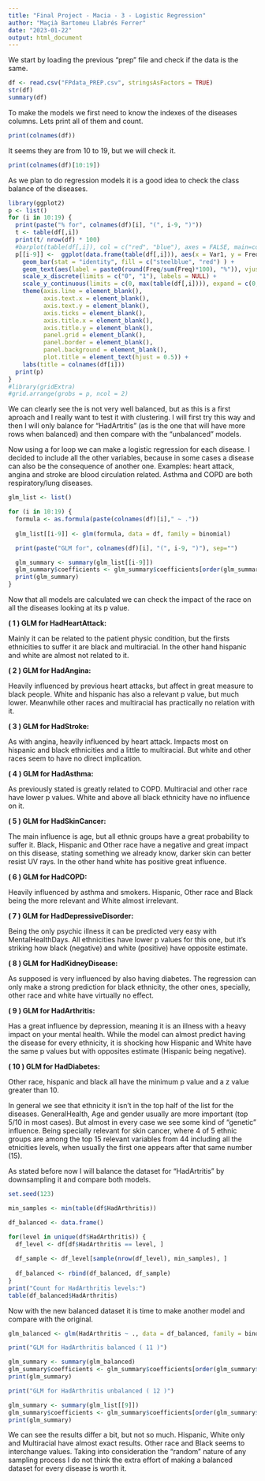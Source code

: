 ---
title: "Final Project - Macia - 3 - Logistic Regression"
author: "Maçià Bartomeu Llabrés Ferrer"
date: "2023-01-22"
output: html_document
---

We start by loading the previous "prep" file and check if the data is the same.
```{r}
df <- read.csv("FPdata_PREP.csv", stringsAsFactors = TRUE)
str(df)
summary(df)
```

To make the models we first need to know the indexes of the diseases columns. Lets print all of them and count.
```{r}
print(colnames(df))
```

It seems they are from 10 to 19, but we will check it.
```{r}
print(colnames(df)[10:19])
```

As we plan to do regression models it is a good idea to check the class balance of the diseases.
```{r}
library(ggplot2)
p <- list()
for (i in 10:19) {
  print(paste("% for", colnames(df)[i], "(", i-9, ")"))
  t <- table(df[,i])
  print(t/ nrow(df) * 100)
  #barplot(table(df[,i]), col = c("red", "blue"), axes = FALSE, main=colnames(df[i]))
  p[[i-9]] <-  ggplot(data.frame(table(df[,i])), aes(x = Var1, y = Freq)) +
    geom_bar(stat = "identity", fill = c("steelblue", "red") ) +
    geom_text(aes(label = paste0(round(Freq/sum(Freq)*100), "%")), vjust = 1.5) +
    scale_x_discrete(limits = c("0", "1"), labels = NULL) +
    scale_y_continuous(limits = c(0, max(table(df[,i]))), expand = c(0, 0), labels = NULL) +
    theme(axis.line = element_blank(),
          axis.text.x = element_blank(),
          axis.text.y = element_blank(),
          axis.ticks = element_blank(),
          axis.title.x = element_blank(),
          axis.title.y = element_blank(),
          panel.grid = element_blank(),
          panel.border = element_blank(),
          panel.background = element_blank(),
          plot.title = element_text(hjust = 0.5)) +
    labs(title = colnames(df[i]))
  print(p)
}
#library(gridExtra)
#grid.arrange(grobs = p, ncol = 2)
```
We can clearly see the is not very well balanced, but as this is a first aproach and I really want to test it with clustering. I will first try this way and then I will only balance for "HadArtritis" (as is the one that will have more rows when balanced) and then compare with the "unbalanced" models.

Now using a for loop we can make a logistic regression for each disease. I decided to include all the other variables, because in some cases a disease can also be the consequence of another one. Examples: heart attack, angina and stroke are blood circulation related. Asthma and COPD are both respiratory/lung diseases.
```{r}
glm_list <- list()

for (i in 10:19) {
  formula <- as.formula(paste(colnames(df)[i]," ~ ."))
  
  glm_list[[i-9]] <- glm(formula, data = df, family = binomial)

  print(paste("GLM for", colnames(df)[i], "(", i-9, ")"), sep="")

  glm_summary <- summary(glm_list[[i-9]])
  glm_summary$coefficients <- glm_summary$coefficients[order(glm_summary$coefficients[,4]),]
  print(glm_summary)
}
```

Now that all models are calculated we can check the impact of the race on all the diseases looking at its p value.

**( 1 ) GLM for HadHeartAttack:**

Mainly it can be related to the patient physic condition, but the firsts ethnicities to suffer it are black and multiracial. In the other hand hispanic and white are almost not related to it.

**( 2 ) GLM for HadAngina:**

Heavily influenced by previous heart attacks, but affect in great measure to black people. White and hispanic has also a relevant p value, but much lower. Meanwhile other races and multiracial has practically no relation with it.

**( 3 ) GLM for HadStroke:**

As with angina, heavily influenced by heart attack. Impacts most on hispanic and black ethnicities and a little to multiracial. But white and other races seem to have no direct implication.

**( 4 ) GLM for HadAsthma:**

As previously stated is greatly related to COPD. Multiracial and other race have lower p values. White and above all black ethnicity have no influence on it.

**( 5 ) GLM for HadSkinCancer:**

The main influence is age, but all ethnic groups have a great probability to suffer it. Black, Hispanic and Other race have a negative and great impact on this disease, stating something we already know, darker skin can better resist UV rays. In the other hand white has positive great influence.

**( 6 ) GLM for HadCOPD:**

Heavily influenced by asthma and smokers. Hispanic, Other race and Black being the more relevant and White almost irrelevant.

**( 7 ) GLM for HadDepressiveDisorder:**

Being the only psychic illness it can be predicted very easy with MentalHealthDays. All ethnicities have lower p values for this one, but it's striking how black (negative) and white (positive) have opposite estimate.

**( 8 ) GLM for HadKidneyDisease:**

As supposed is very influenced by also having diabetes. The regression can only make a strong prediction for black ethnicity, the other ones, specially, other race and white have virtually no effect.

**( 9 ) GLM for HadArthritis:**

Has a great influence by depression, meaning it is an illness with a heavy impact on your mental health. While the model can almost predict having the disease for every ethnicity, it is shocking how Hispanic and White have the same p values but with opposites estimate (Hispanic being negative). 

**( 10 ) GLM for HadDiabetes:**

Other race, hispanic and black all have the minimum p value and a z value greater than 10.

In general we see that ethnicity it isn't in the top half of the list for the diseases. GeneralHealth, Age and gender usually are more important (top 5/10 in most cases). But almost in every case we see some kind of "genetic" influence. Being specially relevant for skin cancer, where 4 of 5 ethnic groups are among the top 15 relevant variables from 44 including all the etnicities levels, when usually the first one appears after that same number (15).

As stated before now I will balance the dataset for "HadArtritis" by downsampling it and compare both models.
```{r}
set.seed(123)

min_samples <- min(table(df$HadArthritis))

df_balanced <- data.frame()

for(level in unique(df$HadArthritis)) {
  df_level <- df[df$HadArthritis == level, ]
  
  df_sample <- df_level[sample(nrow(df_level), min_samples), ]
  
  df_balanced <- rbind(df_balanced, df_sample)
}
print("Count for HadArthritis levels:")
table(df_balanced$HadArthritis)
```

Now with the new balanced dataset it is time to make another model and compare with the original.
```{r}
glm_balanced <- glm(HadArthritis ~ ., data = df_balanced, family = binomial)

print("GLM for HadArthritis balanced ( 11 )")

glm_summary <- summary(glm_balanced)
glm_summary$coefficients <- glm_summary$coefficients[order(glm_summary$coefficients[,4]),]
print(glm_summary)

print("GLM for HadArthritis unbalanced ( 12 )")

glm_summary <- summary(glm_list[[9]])
glm_summary$coefficients <- glm_summary$coefficients[order(glm_summary$coefficients[,4]),]
print(glm_summary)
```
We can see the results differ a bit, but not so much. Hispanic, White only and Multiracial have almost exact results. Other race and Black seems to interchange values. Taking into consideration the "random" nature of any sampling process I do not think the extra effort of making a balanced dataset for every disease is worth it.
